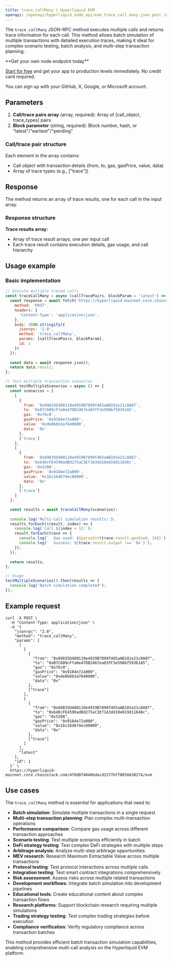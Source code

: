 ```yaml
---
title: trace_callMany | Hyperliquid EVM
openapi: /openapi/hyperliquid_node_api/evm_trace_call_many.json post /evm
---
```


The `trace_callMany` JSON-RPC method executes multiple calls and returns trace information for each call. This method allows batch simulation of multiple transactions with detailed execution traces, making it ideal for complex scenario testing, batch analysis, and multi-step transaction planning.

<Check>
**Get your own node endpoint today**

[Start for free](https://console.chainstack.com/) and get your app to production levels immediately. No credit card required.

You can sign up with your GitHub, X, Google, or Microsoft account.
</Check>

## Parameters

1. **Call/trace pairs array** (array, required): Array of [call_object, trace_types] pairs
2. **Block parameter** (string, required): Block number, hash, or "latest"/"earliest"/"pending"

### Call/trace pair structure

Each element in the array contains:
- Call object with transaction details (from, to, gas, gasPrice, value, data)
- Array of trace types (e.g., ["trace"])

## Response

The method returns an array of trace results, one for each call in the input array.

### Response structure

**Trace results array:**
- Array of trace result arrays, one per input call
- Each trace result contains execution details, gas usage, and call hierarchy

## Usage example

### Basic implementation

```javascript
// Execute multiple traced calls
const traceCallMany = async (callTracePairs, blockParam = 'latest') => {
  const response = await fetch('https://hyperliquid-mainnet.core.chainstack.com/YOUR_ENDPOINT/evm', {
    method: 'POST',
    headers: {
      'Content-Type': 'application/json',
    },
    body: JSON.stringify({
      jsonrpc: '2.0',
      method: 'trace_callMany',
      params: [callTracePairs, blockParam],
      id: 1
    })
  });
  
  const data = await response.json();
  return data.result;
};

// Test multiple transaction scenarios
const testMultipleScenarios = async () => {
  const scenarios = [
    [
      {
        from: '0x69835D480110e4919B7899f465aAB101e21c8A87',
        to: '0xB7C609cFfa0e47DB2467ea03fF3e598bf59361A5',
        gas: '0x76c0',
        gasPrice: '0x9184e72a000',
        value: '0xde0b6b3a7640000',
        data: '0x'
      },
      ['trace']
    ],
    [
      {
        from: '0x69835D480110e4919B7899f465aAB101e21c8A87',
        to: '0xb4DcFE4590adBd275aC3Ef1A3dd10e819d11648c',
        gas: '0x5208',
        gasPrice: '0x9184e72a000',
        value: '0x1bc16d674ec80000',
        data: '0x'
      },
      ['trace']
    ]
  ];

  const results = await traceCallMany(scenarios);
  
  console.log('Multi-call simulation results:');
  results.forEach((result, index) => {
    console.log(`Call ${index + 1}:`);
    result.forEach(trace => {
      console.log(`  Gas used: ${parseInt(trace.result.gasUsed, 16)}`);
      console.log(`  Success: ${trace.result.output !== '0x'}`);
    });
  });
  
  return results;
};

// Usage
testMultipleScenarios().then(results => {
  console.log('Batch simulation completed');
});
```

## Example request

```shell Shell
curl -X POST \
  -H "Content-Type: application/json" \
  -d '{
    "jsonrpc": "2.0",
    "method": "trace_callMany",
    "params": [
      [
        [
          {
            "from": "0x69835D480110e4919B7899f465aAB101e21c8A87",
            "to": "0xB7C609cFfa0e47DB2467ea03fF3e598bf59361A5",
            "gas": "0x76c0",
            "gasPrice": "0x9184e72a000",
            "value": "0xde0b6b3a7640000",
            "data": "0x"
          },
          ["trace"]
        ],
        [
          {
            "from": "0x69835D480110e4919B7899f465aAB101e21c8A87",
            "to": "0xb4DcFE4590adBd275aC3Ef1A3dd10e819d11648c",
            "gas": "0x5208",
            "gasPrice": "0x9184e72a000",
            "value": "0x1bc16d674ec80000",
            "data": "0x"
          },
          ["trace"]
        ]
      ],
      "latest"
    ],
    "id": 1
  }' \
  https://hyperliquid-mainnet.core.chainstack.com/4f8d8f4040bdacd1577bff8058438274/evm
```

## Use cases

The `trace_callMany` method is essential for applications that need to:

* **Batch simulation**: Simulate multiple transactions in a single request
* **Multi-step transaction planning**: Plan complex multi-transaction operations
* **Performance comparison**: Compare gas usage across different transaction approaches
* **Scenario testing**: Test multiple scenarios efficiently in batch
* **DeFi strategy testing**: Test complex DeFi strategies with multiple steps
* **Arbitrage analysis**: Analyze multi-step arbitrage opportunities
* **MEV research**: Research Maximum Extractable Value across multiple transactions
* **Protocol testing**: Test protocol interactions across multiple calls
* **Integration testing**: Test smart contract integrations comprehensively
* **Risk assessment**: Assess risks across multiple related transactions
* **Development workflows**: Integrate batch simulation into development pipelines
* **Educational tools**: Create educational content about complex transaction flows
* **Research platforms**: Support blockchain research requiring multiple simulations
* **Trading strategy testing**: Test complex trading strategies before execution
* **Compliance verification**: Verify regulatory compliance across transaction batches

This method provides efficient batch transaction simulation capabilities, enabling comprehensive multi-call analysis on the Hyperliquid EVM platform.